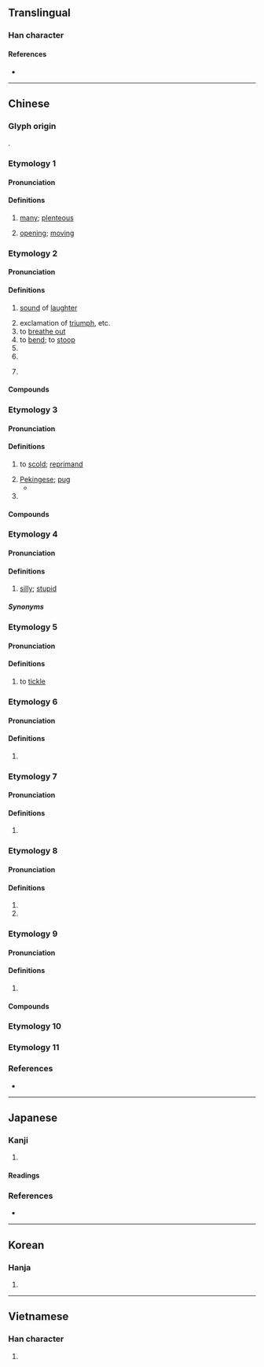 {{character info/new}}
==Translingual==

===Han character===
{{Han char|rn=30|rad=口|as=06|sn=9|four=68061|canj=ROMR|ids=⿰口合}}

====References====
* {{Han ref|kx=0189.060|dkj=03594|dj=0408.120|hdz=10619.050|uh=54C8|ud=21704|bh=ABA2|bd=43938}}

----

==Chinese==
{{zh-forms}}

===Glyph origin===
{{Han etym}}
{{Han compound|口|合|c1=s|c2=p|t1=mouth|ls=psc}}.

===Etymology 1===

====Pronunciation====
{{zh-pron
|m=hā
|mc=y
|oc=y
|cat=a
}}

====Definitions====
{{zh-hanzi}}

# {{zh-hist-ghost}} {{lb|zh|of fish}} [[many]]; [[plenteous]]
# {{zh-hist-ghost}} {{lb|zh|of a fish's mouth}} [[open]]ing; [[move|moving]]

===Etymology 2===

====Pronunciation====
{{zh-pron
|m=hā
|c=haa1,kaa1,haai1,haa5
|c_note=kaa1, haai1, haa5 - rare
|m-s=ha1
|h=pfs=hâ
|md=
|mn=hah/ha/ml:hap
|mn_note=hah, ha - vernacular; hap - literary
|w=
|cat=interj,v,pn
}}

====Definitions====
{{zh-hanzi}}

# {{lb|zh|onomatopoeia}} [[sound]] of [[laughter]]
# exclamation of [[triumph]], etc.
# to [[breathe out]]
# to [[bend]]; to [[stoop]]
# {{zh-short|哈薩克斯坦|Kazakhstan}}
# {{zh-short|哈爾濱|Harbin}}
# {{surname|lang=zh}} {{rfv-sense|zh}}

====Compounds====
{{zh-der|哈勃|哈爾濱:Harbin|哈欠:yawn|哈日族|哈囉|巴哈馬|哈達|努爾哈赤|忙哈哈|哈嗤|哼兒哈兒|哈士蟆|哈伯|哈密瓜|不哼不哈|哈薩克文|哈氣|哈薩克語|唏唏哈哈|哈哈鏡|哈哈大笑|哈佛大學|嘻嘻哈哈|哈帳|哈搭|啊哈|哈哈笑|哈腰|布特哈|哈話|哈拉庫圖|哈林式|哈利路亞|哈辣|哼哈二將|哈哈兒|哈尼族|哈雷彗星|哈薩克族|哈草|哈瓦那市|哈拉|哈喇子|哈姆雷特|哈哈|哈利發|打哈氣|戈什哈|打哈欠|曼哈坦島|母哈赤|打哈哈|梭哈|背哈喇子|笑哈哈|馬大哈|點頭哈腰|苦哈哈|赤赤哈哈|那哈兒|齊齊哈爾|聽哈|蠻聲哈剌}}

===Etymology 3===

====Pronunciation====
{{zh-pron
|m=hǎ
|m-s=ha3
|cat=v,n,pn
}}

====Definitions====
{{zh-hanzi}}

# {{lb|zh|dialectal}} to [[scold]]; [[reprimand]]
# [[Pekingese]]; [[pug]] {{rfv-sense|zh}}
#* {{zh-x|哈{hǎ}巴{ba}狗|Chinese pug}}
# {{surname|lang=zh}}

====Compounds====
{{zh-der|哈德門|哈巴狗|哈巴|哈叭狗|米哈}}

===Etymology 4===

====Pronunciation====
{{zh-pron
|m-s=ha3
|cat=a
}}

====Definitions====
{{zh-hanzi}}

# {{lb|zh|Sichuanese|Wuhan|Shuangfeng}} [[silly]]; [[stupid]]

=====Synonyms=====
{{zh-dial|傻}}

===Etymology 5===

====Pronunciation====
{{zh-pron
|m-s=ha2
|cat=v
}}

====Definitions====
{{zh-hanzi}}

# {{lb|zh|Sichuanese}} to [[tickle]]

===Etymology 6===

====Pronunciation====
{{zh-pron
|m=hà,hā,1nb=standard in Mainland,2nb=standard in Taiwan,2nc=variant in Mainland
|cat=n
}}

====Definitions====
{{zh-hanzi}}

# {{zh-only|哈士蟆}}

===Etymology 7===

====Pronunciation====
{{zh-pron
|m=hà,hǎ,1nb=Mainland,2nb=Taiwan
|cat=a
}}

====Definitions====
{{zh-hanzi}}

# {{zh-only|哈巴|knee bending when walking}}

===Etymology 8===

====Pronunciation====
{{zh-pron
|m=hē
|cat=v
}}

====Definitions====
{{zh-hanzi}}

# {{zh-alt-form|呷}}
# {{zh-alt-form|喝}}

===Etymology 9===

====Pronunciation====
{{zh-pron
|m=tà
|cat=pn
}}

====Definitions====
{{zh-hanzi}}

# {{n-g|Used in placenames.}}

====Compounds====
{{zh-der|麻哈}}

===Etymology 10===
{{zh-see|歃|v}}

===Etymology 11===
{{zh-see|𪘁|v}}

===References===
* {{R:yue:Hanzi}}

----

==Japanese==

===Kanji===
{{ja-kanji|grade=|rs=口06}}

# {{defn|lang=ja|sort=口06}}

====Readings====
{{ja-readings
|goon=か,こう<こふ,ごう<ごふ,しょう<せふ,とう<とふ
|kanon=か,こう<かふ,ごう<がふ,そう<さふ,とう<たふ
|toon=は
|kun=く-う,すす-る,の-む
}}

===References===
* {{R:DKJ|哈}}

----

==Korean==

===Hanja===
{{ko-hanja|hangeul=합|rv=hap|mr=hap}}

# {{defn|lang=ko|sort=口06}}

----

==Vietnamese==

===Han character===
{{vi-hantu|[[cáp]], [[hóp]], [[hộp]], [[ngáp]], [[họp]], [[hớp]], [[ngớp]]|rs=口06}}

# {{defn|lang=vi|sort=口06}}